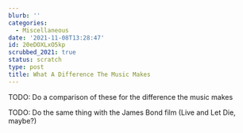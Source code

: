 ```yaml
---
blurb: ''
categories:
  - Miscellaneous
date: '2021-11-08T13:28:47'
id: 20eDOXLxO5kp
scrubbed_2021: true
status: scratch
type: post
title: What A Difference The Music Makes
---
```



TODO: Do a comparison of these for the difference the music makes

<YouTubeVideo id="iRlpsmrkJsE" />


<YouTubeVideo id="ly5wP55Krdw" />


TODO: Do the same thing with the James Bond film (Live and Let Die, maybe?)


